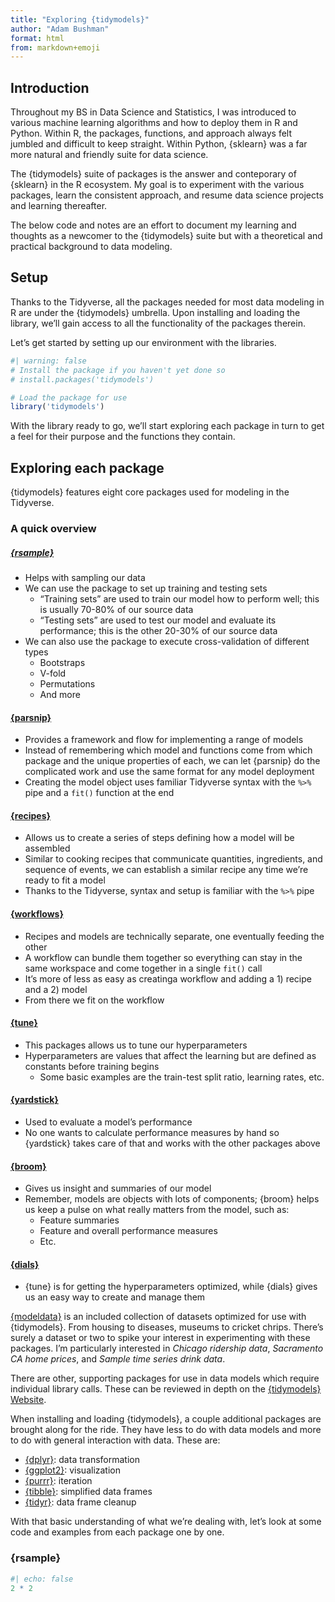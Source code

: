 ```yaml
---
title: "Exploring {tidymodels}"
author: "Adam Bushman"
format: html
from: markdown+emoji
---
```


## Introduction

Throughout my BS in Data Science and Statistics, I was introduced to various machine learning algorithms and how to deploy them in R and Python. Within R, the packages, functions, and approach always felt jumbled and difficult to keep straight. Within Python, {sklearn} was a far more natural and friendly suite for data science.

The {tidymodels} suite of packages is the answer and conteporary of {sklearn} in the R ecosystem. My goal is to experiment with the various packages, learn the consistent approach, and resume data science projects and learning thereafter.

The below code and notes are an effort to document my learning and thoughts as a newcomer to the {tidymodels} suite but with a theoretical and practical background to data modeling.

## Setup

Thanks to the Tidyverse, all the packages needed for most data modeling in R are under the {tidymodels} umbrella. Upon installing and loading the library, we'll gain access to all the functionality of the packages therein.

Let's get started by setting up our environment with the libraries.

```r
#| warning: false
# Install the package if you haven't yet done so
# install.packages('tidymodels')

# Load the package for use
library('tidymodels')
```

With the library ready to go, we'll start exploring each package in turn to get a feel for their purpose and the functions they contain.

## Exploring each package

{tidymodels} features eight core packages used for modeling in the Tidyverse.

### A quick overview

##### [{rsample}](https://rsample.tidymodels.org/)

- Helps with sampling our data
- We can use the package to set up training and testing sets
    - "Training sets" are used to train our model how to perform well; this is usually 70-80% of our source data
    - "Testing sets" are used to test our model and evaluate its performance; this is the other 20-30% of our source data
- We can also use the package to execute cross-validation of different types
    - Bootstraps
    - V-fold
    - Permutations
    - And more
    
#### [{parsnip}](https://parsnip.tidymodels.org/)

- Provides a framework and flow for implementing a range of models
- Instead of remembering which model and functions come from which package and the unique properties of each, we can let {parsnip} do the complicated work and use the same format for any model deployment
- Creating the model object uses familiar Tidyverse syntax with the `%>%` pipe and a `fit()` function at the end

#### [{recipes}](https://recipes.tidymodels.org/)

- Allows us to create a series of steps defining how a model will be assembled
- Similar to cooking recipes that communicate quantities, ingredients, and sequence of events, we can establish a similar recipe any time we're ready to fit a model
- Thanks to the Tidyverse, syntax and setup is familiar with the `%>%` pipe
    
#### [{workflows}](https://workflows.tidymodels.org/)

- Recipes and models are technically separate, one eventually feeding the other
- A workflow can bundle them together so everything can stay in the same workspace and come together in a single `fit()` call
- It's more of less as easy as creatinga workflow and adding a 1) recipe and a 2) model
- From there we fit on the workflow

#### [{tune}](https://tune.tidymodels.org/)

- This packages allows us to tune our hyperparameters
- Hyperparameters are values that affect the learning but are defined as constants before training begins
    - Some basic examples are the train-test split ratio, learning rates, etc.
        
#### [{yardstick}](https://yardstick.tidymodels.org/)

- Used to evaluate a model's performance
- No one wants to calculate performance measures by hand so {yardstick} takes care of that and works with the other packages above
    
#### [{broom}](https://broom.tidymodels.org/)

- Gives us insight and summaries of our model
- Remember, models are objects with lots of components; {broom} helps us keep a pulse on what really matters from the model, such as:
    - Feature summaries
    - Feature and overall performance measures
    - Etc.

#### [{dials}](https://dials.tidymodels.org/)

- {tune} is for getting the hyperparameters optimized, while {dials} gives us an easy way to create and manage them


[{modeldata}](https://modeldata.tidymodels.org/) is an included collection of datasets optimized for use with {tidymodels}. From housing to diseases, museums to cricket chrips. There's surely a dataset or two to spike your interest in experimenting with these packages. I'm particularly interested in *Chicago ridership data*, *Sacramento CA home prices*, and *Sample time series drink data*.

There are other, supporting packages for use in data models which require individual library calls. These can be reviewed in depth on the [{tidymodels} Website](https://www.tidymodels.org/packages/#specialized-packages).

When installing and loading {tidymodels}, a couple additional packages are brought along for the ride. They have less to do with data models and more to do with general interaction with data. These are:

- [{dplyr}](): data transformation
- [{ggplot2}](): visualization 
- [{purrr}](): iteration
- [{tibble}](): simplified data frames
- [{tidyr}](): data frame cleanup
    
With that basic understanding of what we're dealing with, let's look at some code and examples from each package one by one.


### {rsample}

```r
#| echo: false
2 * 2
```

